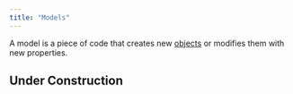 ```yaml
---
title: "Models"
---
```


A model is a piece of code that creates new [objects](/guide/concepts/objects) or modifies them with new properties.

## Under Construction